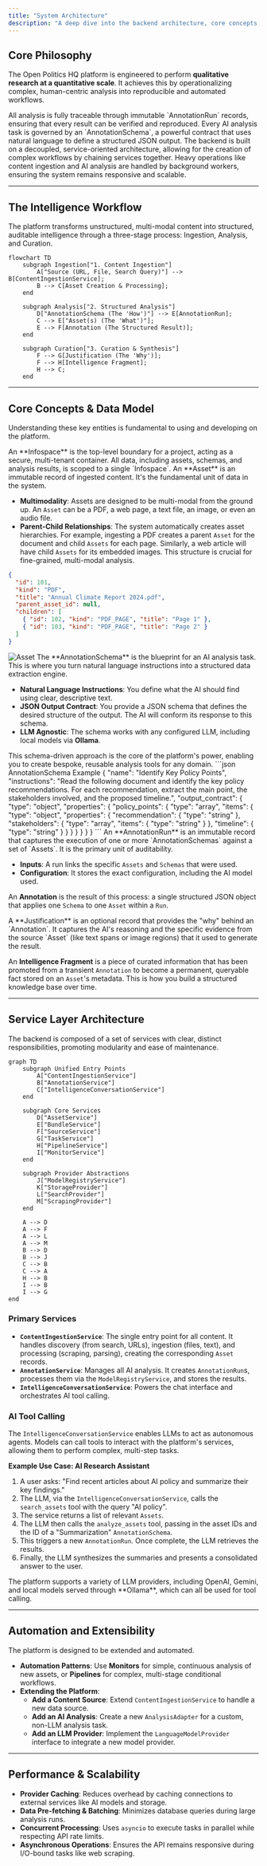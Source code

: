 ```yaml
---
title: "System Architecture"
description: "A deep dive into the backend architecture, core concepts, data models, and development patterns that power the Open Politics HQ platform."
---
```


## Core Philosophy

The Open Politics HQ platform is engineered to perform **qualitative research at a quantitative scale**. It achieves this by operationalizing complex, human-centric analysis into reproducible and automated workflows.

<CardGroup cols={2}>
    <Card title="Auditability & Reproducibility" icon="clipboard-check">
        All analysis is fully traceable through immutable `AnnotationRun` records, ensuring that every result can be verified and reproduced.
    </Card>
    <Card title="Schema-Driven Analysis" icon="atom">
        Every AI analysis task is governed by an `AnnotationSchema`, a powerful contract that uses natural language to define a structured JSON output.
    </Card>
    <Card title="Composable Services" icon="network-wired">
        The backend is built on a decoupled, service-oriented architecture, allowing for the creation of complex workflows by chaining services together.
    </Card>
    <Card title="Asynchronous by Default" icon="tasks">
        Heavy operations like content ingestion and AI analysis are handled by background workers, ensuring the system remains responsive and scalable.
    </Card>
</CardGroup>

---

## The Intelligence Workflow

The platform transforms unstructured, multi-modal content into structured, auditable intelligence through a three-stage process: Ingestion, Analysis, and Curation.

```mermaid
flowchart TD
    subgraph Ingestion["1. Content Ingestion"]
        A["Source (URL, File, Search Query)"] --> B[ContentIngestionService];
        B --> C[Asset Creation & Processing];
    end
    
    subgraph Analysis["2. Structured Analysis"]
        D["AnnotationSchema (The 'How')"] --> E[AnnotationRun];
        C --> E["Asset(s) (The 'What')"];
        E --> F[Annotation (The Structured Result)];
    end
    
    subgraph Curation["3. Curation & Synthesis"]
        F --> G[Justification (The 'Why')];
        F --> H[Intelligence Fragment];
        H --> C;
    end
```

---

## Core Concepts & Data Model

Understanding these key entities is fundamental to using and developing on the platform.

<AccordionGroup>
<Accordion title="Infospace">
  An **Infospace** is the top-level boundary for a project, acting as a secure, multi-tenant container. All data, including assets, schemas, and analysis results, is scoped to a single `Infospace`.
</Accordion>

<Accordion title="Asset">
  An **Asset** is an immutable record of ingested content. It's the fundamental unit of data in the system.

  - **Multimodality**: Assets are designed to be multi-modal from the ground up. An `Asset` can be a PDF, a web page, a text file, an image, or even an audio file.
  - **Parent-Child Relationships**: The system automatically creates asset hierarchies. For example, ingesting a PDF creates a parent `Asset` for the document and child `Assets` for each page. Similarly, a web article will have child `Assets` for its embedded images. This structure is crucial for fine-grained, multi-modal analysis.
  
  ```json
  {
    "id": 101,
    "kind": "PDF",
    "title": "Annual Climate Report 2024.pdf",
    "parent_asset_id": null,
    "children": [
      { "id": 102, "kind": "PDF_PAGE", "title": "Page 1" },
      { "id": 103, "kind": "PDF_PAGE", "title": "Page 2" }
    ]
  }
  ```

</Accordion>
<Image src="/images/schema-polcat.png" alt="Asset" />

<Accordion title="AnnotationSchema">
  The **AnnotationSchema** is the blueprint for an AI analysis task. This is where you turn natural language instructions into a structured data extraction engine.

  - **Natural Language Instructions**: You define what the AI should find using clear, descriptive text.
  - **JSON Output Contract**: You provide a JSON schema that defines the desired structure of the output. The AI will conform its response to this schema.
  - **LLM Agnostic**: The schema works with any configured LLM, including local models via **Ollama**.
  
  <Tip>
    This schema-driven approach is the core of the platform's power, enabling you to create bespoke, reusable analysis tools for any domain.
  </Tip>

  <CodeGroup>
  ```json AnnotationSchema Example
  {
    "name": "Identify Key Policy Points",
    "instructions": "Read the following document and identify the key policy recommendations. For each recommendation, extract the main point, the stakeholders involved, and the proposed timeline.",
    "output_contract": {
      "type": "object",
      "properties": {
        "policy_points": {
          "type": "array",
          "items": {
            "type": "object",
            "properties": {
              "recommendation": { "type": "string" },
              "stakeholders": { "type": "array", "items": { "type": "string" } },
              "timeline": { "type": "string" }
            }
          }
        }
      }
    }
  }
  ```
  </CodeGroup>
</Accordion>

<Accordion title="AnnotationRun & Annotation">
  An **AnnotationRun** is an immutable record that captures the execution of one or more `AnnotationSchemas` against a set of `Assets`. It is the primary unit of auditability.

  - **Inputs**: A run links the specific `Assets` and `Schemas` that were used.
  - **Configuration**: It stores the exact configuration, including the AI model used.
  
  An **Annotation** is the result of this process: a single structured JSON object that applies one `Schema` to one `Asset` within a `Run`.
</Accordion>

<Accordion title="Justification & Intelligence Fragment">
  A **Justification** is an optional record that provides the "why" behind an `Annotation`. It captures the AI's reasoning and the specific evidence from the source `Asset` (like text spans or image regions) that it used to generate the result.

  An **Intelligence Fragment** is a piece of curated information that has been promoted from a transient `Annotation` to become a permanent, queryable fact stored on an `Asset`'s metadata. This is how you build a structured knowledge base over time.
</Accordion>

</AccordionGroup>

---

## Service Layer Architecture

The backend is composed of a set of services with clear, distinct responsibilities, promoting modularity and ease of maintenance.

```mermaid
graph TD
    subgraph Unified Entry Points
        A["ContentIngestionService"]
        B["AnnotationService"]
        C["IntelligenceConversationService"]
    end

    subgraph Core Services
        D["AssetService"]
        E["BundleService"]
        F["SourceService"]
        G["TaskService"]
        H["PipelineService"]
        I["MonitorService"]
    end
    
    subgraph Provider Abstractions
        J["ModelRegistryService"]
        K["StorageProvider"]
        L["SearchProvider"]
        M["ScrapingProvider"]
    end
    
    A --> D
    A --> F
    A --> L
    A --> M
    B --> D
    B --> J
    C --> B
    C --> A
    H --> B
    I --> B
    I --> G
end
```

### Primary Services

-   **`ContentIngestionService`**: The single entry point for all content. It handles discovery (from search, URLs), ingestion (files, text), and processing (scraping, parsing), creating the corresponding `Asset` records.
-   **`AnnotationService`**: Manages all AI analysis. It creates `AnnotationRun`s, processes them via the `ModelRegistryService`, and stores the results.
-   **`IntelligenceConversationService`**: Powers the chat interface and orchestrates AI tool calling.

### AI Tool Calling

The `IntelligenceConversationService` enables LLMs to act as autonomous agents. Models can call tools to interact with the platform's services, allowing them to perform complex, multi-step tasks.

**Example Use Case: AI Research Assistant**
1.  A user asks: "Find recent articles about AI policy and summarize their key findings."
2.  The LLM, via the `IntelligenceConversationService`, calls the `search_assets` tool with the query "AI policy".
3.  The service returns a list of relevant `Assets`.
4.  The LLM then calls the `analyze_assets` tool, passing in the asset IDs and the ID of a "Summarization" `AnnotationSchema`.
5.  This triggers a new `AnnotationRun`. Once complete, the LLM retrieves the results.
6.  Finally, the LLM synthesizes the summaries and presents a consolidated answer to the user.

<Info>
  The platform supports a variety of LLM providers, including OpenAI, Gemini, and local models served through **Ollama**, which can all be used for tool calling.
</Info>

---

## Automation and Extensibility

The platform is designed to be extended and automated.

-   **Automation Patterns**: Use **Monitors** for simple, continuous analysis of new assets, or **Pipelines** for complex, multi-stage conditional workflows.
-   **Extending the Platform**:
    -   **Add a Content Source**: Extend `ContentIngestionService` to handle a new data source.
    -   **Add an AI Analysis**: Create a new `AnalysisAdapter` for a custom, non-LLM analysis task.
    -   **Add an LLM Provider**: Implement the `LanguageModelProvider` interface to integrate a new model provider.

---

## Performance & Scalability

-   **Provider Caching**: Reduces overhead by caching connections to external services like AI models and storage.
-   **Data Pre-fetching & Batching**: Minimizes database queries during large analysis runs.
-   **Concurrent Processing**: Uses `asyncio` to execute tasks in parallel while respecting API rate limits.
-   **Asynchronous Operations**: Ensures the API remains responsive during I/O-bound tasks like web scraping.
